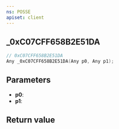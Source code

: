 ```yaml
---
ns: POSSE
apiset: client
---
```

## _0xC07CFF658B2E51DA

```c
// 0xC07CFF658B2E51DA
Any _0xC07CFF658B2E51DA(Any p0, Any p1);
```


## Parameters
* **p0**:
* **p1**:

## Return value